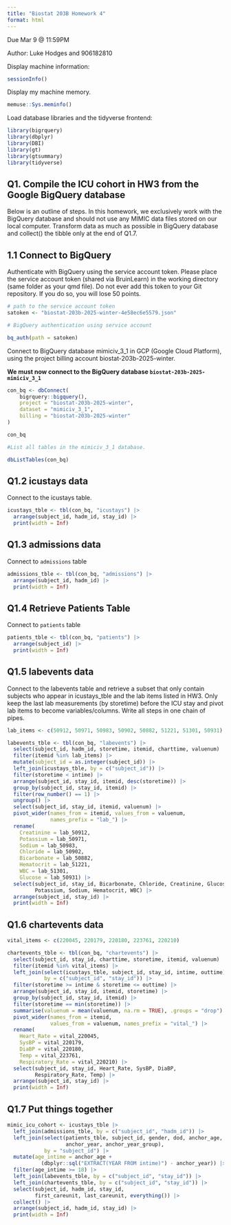 ```yaml
---
title: "Biostat 203B Homework 4"
format: html
---
```

Due Mar 9 @ 11:59PM

Author: Luke Hodges and 906182810

Display machine information:

```r
sessionInfo()
```

Display my machine memory.

```r
memuse::Sys.meminfo()
```

Load database libraries and the tidyverse frontend:

```r
library(bigrquery)
library(dbplyr)
library(DBI)
library(gt)
library(gtsummary)
library(tidyverse)
```

## Q1. Compile the ICU cohort in HW3 from the Google BigQuery database
Below is an outline of steps. In this homework, we exclusively work with the BigQuery database and should not use any MIMIC data files stored on our local computer. Transform data as much as possible in BigQuery database and collect() the tibble only at the end of Q1.7.

## 1.1 Connect to BigQuery
Authenticate with BigQuery using the service account token. Please place the service account token (shared via BruinLearn) in the working directory (same folder as your qmd file). Do not ever add this token to your Git repository. If you do so, you will lose 50 points.

```r
# path to the service account token 
satoken <- "biostat-203b-2025-winter-4e58ec6e5579.json"

# BigQuery authentication using service account

bq_auth(path = satoken)
```
Connect to BigQuery database mimiciv_3_1 in GCP (Google Cloud Platform), using the project billing account biostat-203b-2025-winter.

**We must now connect to the BigQuery database `biostat-203b-2025-mimiciv_3_1`**

```r

con_bq <- dbConnect(
    bigrquery::bigquery(),
    project = "biostat-203b-2025-winter",
    dataset = "mimiciv_3_1",
    billing = "biostat-203b-2025-winter"
)

con_bq

```

```r

#List all tables in the mimiciv_3_1 database.

dbListTables(con_bq)

```

## Q1.2 icustays data

Connect to the icustays table.

```r

icustays_tble <- tbl(con_bq, "icustays") |>
  arrange(subject_id, hadm_id, stay_id) |>
  print(width = Inf)

```

## Q1.3 admissions data

Connect to `admissions` table

```r

admissions_tble <- tbl(con_bq, "admissions") |>
  arrange(subject_id, hadm_id) |>
  print(width = Inf)

```

## Q1.4 Retrieve Patients Table

Connect to `patients` table

```r

patients_tble <- tbl(con_bq, "patients") |>
  arrange(subject_id) |>
  print(width = Inf)

```
## Q1.5 labevents data

Connect to the labevents table and retrieve a subset that only contain subjects who appear in icustays_tble and the lab items listed in HW3. Only keep the last lab measurements (by storetime) before the ICU stay and pivot lab items to become variables/columns. Write all steps in one chain of pipes.

```r

lab_items <- c(50912, 50971, 50983, 50902, 50882, 51221, 51301, 50931)

labevents_tble <- tbl(con_bq, "labevents") |> 
  select(subject_id, hadm_id, storetime, itemid, charttime, valuenum) |>  
  filter(itemid %in% lab_items) |> 
  mutate(subject_id = as.integer(subject_id)) |>
  left_join(icustays_tble, by = c("subject_id")) |> 
  filter(storetime < intime) |> 
  arrange(subject_id, stay_id, itemid, desc(storetime)) |>  
  group_by(subject_id, stay_id, itemid) |>  
  filter(row_number() == 1) |>  
  ungroup() |>  
  select(subject_id, stay_id, itemid, valuenum) |>  
  pivot_wider(names_from = itemid, values_from = valuenum, 
              names_prefix = "lab_") |>  
  rename(
    Creatinine = lab_50912,
    Potassium = lab_50971,
    Sodium = lab_50983,
    Chloride = lab_50902,
    Bicarbonate = lab_50882,
    Hematocrit = lab_51221,
    WBC = lab_51301,
    Glucose = lab_50931) |>  
  select(subject_id, stay_id, Bicarbonate, Chloride, Creatinine, Glucose, 
         Potassium, Sodium, Hematocrit, WBC) |>  
  arrange(subject_id, stay_id) |>  
  print(width = Inf)
```
## Q1.6 chartevents data

```r

vital_items <- c(220045, 220179, 220180, 223761, 220210)

chartevents_tble <- tbl(con_bq, "chartevents") |>  
  select(subject_id, stay_id, charttime, storetime, itemid, valuenum) |>  
  filter(itemid %in% vital_items) |> 
  left_join(select(icustays_tble, subject_id, stay_id, intime, outtime), 
            by = c("subject_id", "stay_id")) |>  
  filter(storetime >= intime & storetime <= outtime) |>  
  arrange(subject_id, stay_id, itemid, storetime) |>  
  group_by(subject_id, stay_id, itemid) |>  
  filter(storetime == min(storetime)) |>  
  summarise(valuenum = mean(valuenum, na.rm = TRUE), .groups = "drop") |>  
  pivot_wider(names_from = itemid, 
              values_from = valuenum, names_prefix = "vital_") |> 
  rename(
    Heart_Rate = vital_220045,
    SysBP = vital_220179,
    DiaBP = vital_220180,
    Temp = vital_223761,
    Respiratory_Rate = vital_220210) |>  
  select(subject_id, stay_id, Heart_Rate, SysBP, DiaBP, 
         Respiratory_Rate, Temp) |>  
  arrange(subject_id, stay_id) |>  
  print(width = Inf)
```
## Q1.7 Put things together

```r
mimic_icu_cohort <- icustays_tble |> 
  left_join(admissions_tble, by = c("subject_id", "hadm_id")) |> 
  left_join(select(patients_tble, subject_id, gender, dod, anchor_age, 
                   anchor_year, anchor_year_group), 
            by = "subject_id") |> 
  mutate(age_intime = anchor_age + 
           (dbplyr::sql("EXTRACT(YEAR FROM intime)") - anchor_year)) |>  
  filter(age_intime >= 18) |> 
  left_join(labevents_tble, by = c("subject_id", "stay_id")) |> 
  left_join(chartevents_tble, by = c("subject_id", "stay_id")) |> 
  select(subject_id, hadm_id, stay_id, 
         first_careunit, last_careunit, everything()) |> 
  collect() |> 
  arrange(subject_id, hadm_id, stay_id) |>
  print(width = Inf)

```
